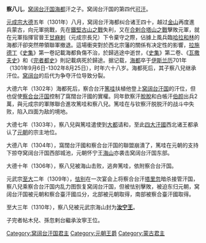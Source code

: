 '''察八儿'''，[[窝阔台汗国|窝阔台汗国]][[海都|海都]]汗之子。窝阔台汗国的第四代[[可汗|可汗]]。

[[元成宗|元成宗]][[大德_(元朝)|大德]]五年（1301年）八月，窝阔台汗海都纠合诸王四十，越过[[阿尔泰山|金山]]再度進兵蒙古，向元軍挑戰，先在[[鐵堅古山之戰|鐵堅古山之戰]]失利，又在[[合剌合塔山之戰|合剌合塔山之戰]]擊敗元軍，就在元軍指揮官晉王[[甘麻剌|甘麻剌]]（元成宗長兄）下令棄守之際，佔據上風兵臨[[哈拉和林|哈拉和林]]的海都汗卻突然帶領聯軍撤退。這場衝突對於西北宗藩的關係有决定性的影響，[[拉施德丁|拉施德丁]]《[[史集|史集]]》第一卷記載海都負傷不治，於歸逃途中逝世，《[[史集|史集]]》第二卷、《[[瓦撒夫史|瓦撒夫史]]》和《[[完者都史|完者都史]]》則記載病死於歸途。据记载，[[海都|海都]]卒于[[伊斯兰历|伊斯兰历]]701年（1301年9月6日-1302年8月25日），时年六十八岁。海都死后，其子察八兒继承汗位。[[窝阔台|窝阔台]]的后代为争夺汗位导致分裂。

大德六年（1302年）海都死后，察合台汗[[都哇|篤哇]]扶植他登上[[窝阔台汗国|窝阔台汗国]]的汗位，但也促使[[察合台汗国|察合台汗国]]控制了窩闊台汗國的實權。同年欽察汗[[脫脫汗|脫脫]]和白帳汗[[伯颜_(白帐汗国)|伯颜]]出兵2萬，與元成宗的軍隊聯合進攻篤哇和察八兒。篤哇在与钦察汗脱脱汗的战斗中失败，陷入四面为敌的境地。

大德七年（1303年），察八兒與篤哇遣使到[[大都|大都]]请和，至此[[蒙古四大汗国|四大汗國]]西北诸王都承认了[[元朝|元朝]]的宗主地位。

大德八年（1304年），窩闊台汗國和察合台汗国的聯盟崩潰了，篤哇在元朝的支持下掠夺窝阔台汗国西部城池，元朝怀宁王[[元武宗|海山]]亦袭击窝阔台汗国东部。

大德十年（1306年），察八兒被海山击败，逃奔篤哇，依附察合台汗国。

元武宗[[至大|至大]]二年（1309年），[[怯别|怯别]]在一次宴会上将察合台汗[[塔里忽|塔里忽]]暗杀接管汗国，察八兒乘察合台汗国内乱力图恢复窝阔台汗国，但被怯别擊敗，被迫东归元朝，窝阔台汗国被元朝和察合臺汗國瓜分，北部被元朝取得，南部被察合臺汗國取得。

至大三年（1310年），察八兒被元武宗海山封为'''[[汝宁王|汝宁王]]'''。

子完者帖木兒、孫忽剌台繼承汝寧王位。

{{start box}}
{{s-before|[[海都|海都]]}}
{{s-title|[[窝阔台汗国|窝阔台汗国君主]]|1301年-1310年}}
{{s-after|[[阿里算端|阿里算端]]}}
{{end box}}

[[Category:窝阔台汗国君主|Category:窝阔台汗国君主]]
[[Category:元朝王爵|Category:元朝王爵]]
[[Category:蒙古君主|Category:蒙古君主]]